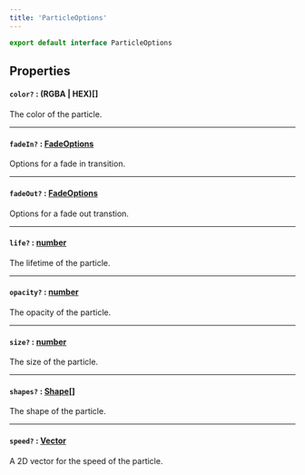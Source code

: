 ```yaml
---
title: 'ParticleOptions'
---
```


```ts
export default interface ParticleOptions
```

## Properties

#### ``color?`` : (RGBA | HEX)[]

The color of the particle.

***

#### ``fadeIn?`` : [FadeOptions](./FadeOptions)

Options for a fade in transition.

***

#### ``fadeOut?`` : [FadeOptions](./FadeOptions)

Options for a fade out transtion.

***

#### ``life?`` : [number](https://developer.mozilla.org/en-US/docs/Web/JavaScript/Reference/Global_Objects/Number)

The lifetime of the particle.

***

#### ``opacity?`` : [number](https://developer.mozilla.org/en-US/docs/Web/JavaScript/Reference/Global_Objects/Number)

The opacity of the particle.

***

#### ``size?`` : [number](https://developer.mozilla.org/en-US/docs/Web/JavaScript/Reference/Global_Objects/Number)

The size of the particle.


***

#### ``shapes?`` : [Shape](../types/Shape)[]

The shape of the particle.

***

#### ``speed?`` : [Vector](../types/Vector)

A 2D vector for the speed of the particle. 